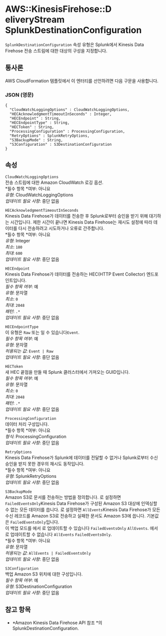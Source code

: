 # AWS::KinesisFirehose::D eliveryStream SplunkDestinationConfiguration

`SplunkDestinationConfiguration` 속성 유형은 Splunk에서 Kinesis Data Firehose 전송 스트림에 대한 대상의 구성을 지정합니다.

## 통사론

AWS CloudFormation 템플릿에서 이 엔터티를 선언하려면 다음 구문을 사용합니다.

### JSON (영문)

```
{
  "CloudWatchLoggingOptions" : CloudWatchLoggingOptions,
  "HECAcknowledgmentTimeoutInSeconds" : Integer,
  "HECEndpoint" : String,
  "HECEndpointType" : String,
  "HECToken" : String,
  "ProcessingConfiguration" : ProcessingConfiguration,
  "RetryOptions" : SplunkRetryOptions,
  "S3BackupMode" : String,
  "S3Configuration" : S3DestinationConfiguration
}
```

## 속성

`CloudWatchLoggingOptions`  
전송 스트림에 대한 Amazon CloudWatch 로깅 옵션.  
*필수 항목 *여부: 아니요  
_유형_: CloudWatchLoggingOptions  
_업데이트 필요 사항_: 중단 없음

`HECAcknowledgmentTimeoutInSeconds`  
Kinesis Data Firehose가 데이터를 전송한 후 Splunk로부터 승인을 받기 위해 대기하는 시간입니다. 제한 시간이 끝나면 Kinesis Data Firehose는 재시도 설정에 따라 데이터를 다시 전송하려고 시도하거나 오류로 간주합니다.  
*필수 항목 *여부: 아니요  
_유형_: Integer  
_최소_: `180`  
_최대_: `600`  
_업데이트 필요 사항_: 중단 없음

`HECEndpoint`  
Kinesis Data Firehose가 데이터를 전송하는 HEC(HTTP Event Collector) 엔드포인트입니다.  
_필수 항목 여부_: 예  
_유형_: 문자열  
_최소_: `0`  
_최대_: `2048`  
_패턴_: `.*`  
_업데이트 필요 사항_: 중단 없음

`HECEndpointType`  
이 유형은 `Raw` 또는 일 수 있습니다`Event`.  
_필수 항목 여부_: 예  
_유형_: 문자열  
_허용되는 값_: `Event | Raw`  
_업데이트 필요 사항_: 중단 없음

`HECToken`  
새 HEC 끝점을 만들 때 Splunk 클러스터에서 가져오는 GUID입니다.  
_필수 항목 여부_: 예  
_유형_: 문자열  
_최소_: `0`  
_최대_: `2048`  
_패턴_: `.*`  
_업데이트 필요 사항_: 중단 없음

`ProcessingConfiguration`  
데이터 처리 구성입니다.  
*필수 항목 *여부: 아니요  
_형식_: ProcessingConfiguration  
_업데이트 필요 사항_: 중단 없음

`RetryOptions`  
Kinesis Data Firehose가 Splunk에 데이터를 전달할 수 없거나 Splunk로부터 수신 승인을 받지 못한 경우의 재시도 동작입니다.  
*필수 항목 *여부: 아니요  
_유형_: SplunkRetryOptions  
_업데이트 필요 사항_: 중단 없음

`S3BackupMode`  
Amazon S3로 문서를 전송하는 방법을 정의합니다. 로 설정하면 `FailedEventsOnly`Kinesis Data Firehose가 구성된 Amazon S3 대상에 인덱싱할 수 없는 모든 데이터를 씁니다. 로 설정하면 `AllEvents`Kinesis Data Firehose가 모든 수신 레코드를 Amazon S3로 전송하고 실패한 문서도 Amazon S3에 씁니다. 기본값은 `FailedEventsOnly`입니다.  
이 백업 모드를 에서 로 업데이트할 수 있습니다 `FailedEventsOnly` `AllEvents`. 에서 로 업데이트할 수 없습니다 `AllEvents` `FailedEventsOnly`.  
*필수 항목 *여부: 아니요  
_유형_: 문자열  
_허용되는 값_: `AllEvents | FailedEventsOnly`  
_업데이트 필요 사항_: 중단 없음

`S3Configuration`  
백업 Amazon S3 위치에 대한 구성입니다.  
_필수 항목 여부_: 예  
_유형_: S3DestinationConfiguration  
_업데이트 필요 사항_: 중단 없음

## 참고 항목

- *Amazon Kinesis Data Firehose API 참조 *의 SplunkDestinationConfiguration.
